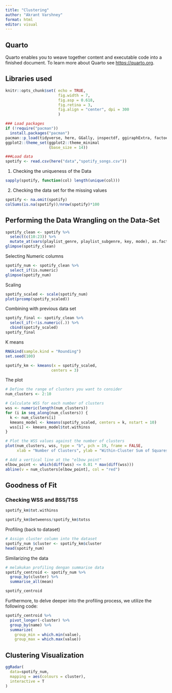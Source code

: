 ```yaml
---
title: "Clustering"
author: "Akrant Varshney"
format: html
editor: visual
---
```


## Quarto

Quarto enables you to weave together content and executable code into a finished document. To learn more about Quarto see <https://quarto.org>.

## Libraries used

```r
knitr::opts_chunk$set( echo = TRUE,
                       fig.width = 7,
                       fig.asp = 0.618,
                       fig.retina = 3,
                       fig.align = "center", dpi = 300
                       )

### Load packages
if (!require("pacman"))
  install.packages("pacman")
pacman::p_load(tidyverse, here, GGally, inspectdf, ggiraphExtra, factoextra, tidyr)
ggplot2::theme_set(ggplot2::theme_minimal
                   (base_size = 14))

###Load data
spotify <- read.csv(here("data","spotify_songs.csv"))

```

1.  Checking the uniqueness of the Data

```r
sapply(spotify, function(col) length(unique(col)))


```

2.  Checking the data set for the missing values

```r
spotify <- na.omit(spotify)
colSums(is.na(spotify))/nrow(spotify)*100
```

## Performing the Data Wrangling on the Data-Set

```r
spotify_clean <- spotify %>%
  select(c(10:23)) %>%
  mutate_at(vars(playlist_genre, playlist_subgenre, key, mode), as.factor)
glimpse(spotify_clean)
```

Selecting Numeric columns\

```r
spotify_num <- spotify_clean %>%
  select_if(is.numeric)
glimpse(spotify_num)

```

Scaling

```r
spotify_scaled <- scale(spotify_num)
plot(prcomp(spotify_scaled))
```

Combining with previous data set\

```r
spotify_final <- spotify_clean %>%
  select_if(~!is.numeric(.)) %>%
  cbind(spotify_scaled)
spotify_final
```

K means

```r
RNGkind(sample.kind = "Rounding")
set.seed(100)

spotify_km <- kmeans(x = spotify_scaled,
                    centers = 3)
```

The plot

```r
# Define the range of clusters you want to consider
num_clusters <- 2:10

# Calculate WSS for each number of clusters
wss <- numeric(length(num_clusters))
for (i in seq_along(num_clusters)) {
  k <- num_clusters[i]
  kmeans_model <- kmeans(spotify_scaled, centers = k, nstart = 10)
  wss[i] <- kmeans_model$tot.withinss
}

# Plot the WSS values against the number of clusters
plot(num_clusters, wss, type = "b", pch = 19, frame = FALSE,
     xlab = "Number of Clusters", ylab = "Within-Cluster Sum of Squares")

# Add a vertical line at the "elbow point"
elbow_point <- which(diff(wss) <= 0.01 * max(diff(wss)))
abline(v = num_clusters[elbow_point], col = "red")

```

## Goodness of Fit

### Checking WSS and BSS/TSS

```r
spotify_km$tot.withinss

spotify_km$betweenss/spotify_km$totss
```

Profiling (back to dataset)

```r
# Assign cluster column into the dataset
spotify_num $cluster <- spotify_km$cluster
head(spotify_num)
```

Similarizing the data

```r
# melakukan profiling dengan summarise data
spotify_centroid <- spotify_num %>% 
  group_by(cluster) %>% 
  summarise_all(mean)

spotify_centroid
```

Furthermore, to delve deeper into the profiling process, we utilize the following code:

```r
spotify_centroid %>% 
  pivot_longer(-cluster) %>% 
  group_by(name) %>% 
  summarize(
    group_min = which.min(value),
    group_max = which.max(value))
```

## Clustering Visualization

```r
ggRadar(
  data=spotify_num,
  mapping = aes(colours = cluster),
  interactive = T
)
```
